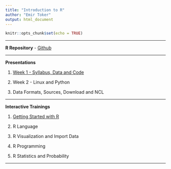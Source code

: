 ```yaml
---
title: "Introduction to R"
author: "Emir Toker"
output: html_document
---
```


```r
knitr::opts_chunk$set(echo = TRUE)
```

***

**R Repository** -  [Github](https://github.com/emirtoker/Software_Tools_R_Github)

***

**Presentations**

1. [Week 1 - Syllabus, Data and Code](http://rpubs.com/emirtoker/software_tools_week1)

2. Week 2 - Linux and Python

3. Data Formats, Sources, Download and NCL

***

**Interactive Trainings** 

1. [Getting Started with R](https://emir-toker.shinyapps.io/R_Interactive_Training_and_Quiz/)

2. R Language

3. R Visualization and Import Data 

4. R Programming

5. R Statistics and Probability

***